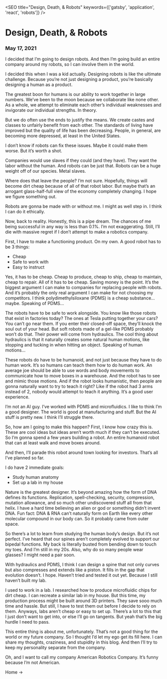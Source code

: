
<SEO title="Design, Death, & Robots" keywords={['gatsby', 'application', 'react', 'robots']} />

# Design, Death, & Robots
### May 17, 2021

I decided that I’m going to design robots. And then I’m going build an entire company around my robots, so I can involve them in the world.

I decided this when I was a kid actually. Designing robots is like the ultimate challenge. Because you’re not just designing a product, you’re basically designing a human as a product.

The greatest boon for humans is our ability to work together in large numbers. We’ve been to the moon because we collaborate like none other. As a whole, we attempt to eliminate each other’s individual weaknesses and invigorate our individual strengths. In theory.

But we do often use the ends to justify the means. We create castes and classes to unfairly benefit from each other. The standards of living have improved but the quality of life has been decreasing. People, in general, are becoming more depressed, at least in the United States.

I don’t know if robots can fix these issues. Maybe it could make them worse. But it’s worth a shot. 

Companies would use slaves if they could (and they have). They want the labor without the human. And robots can be just that. Robots can be a huge weight off of our species. Metal slaves. 

Where does that leave the people? I’m not sure. Hopefully, things will become dirt cheap because of all of that robot labor. But maybe that’s an arrogant glass-half-full view of the economy completely changing. I hope we figure something out.

Robots are gonna be made with or without me. I might as well step in. I think I can do it ethically.

Now, back to reality. Honestly, this is a pipe dream. The chances of me being successful in any way is less than 0.1%. I’m not exaggerating. Still, I’ll die with massive regret if I don’t attempt to make a robotics company. 

First, I have to make a functioning product. On my own. A good robot has to be 3 things:

- Cheap
- Safe to work with
- Easy to instruct

Yes, it has to be cheap. Cheap to produce, cheap to ship, cheap to maintain, cheap to repair. All of it has to be cheap. Saving money is the point. It’s the biggest argument I can make to companies for replacing people with robots. And it’s probably the only real argument I can make for not choosing my competitors. I think polydimethylsiloxane (PDMS) is a cheap substance… maybe. Speaking of PDMS…

The robots have to be safe to work alongside. You know like those robots that exist in factories today? The ones at Tesla putting together your cars? You can’t go near them. If you enter their closed-off space, they’ll knock the soul out of your head. But soft robots made of a gel-like PDMS probably won’t do that. Their power will come from hydraulics. The cool thing about hydraulics is that it naturally creates some natural human motions, like stopping and tucking in when hitting an object. Speaking of human motions…

These robots do have to be humanoid, and not just because they have to do human work. It’s so humans can teach them how to do human work. An average joe should be able to use words and body movements to communicate how to move boxes in a warehouse. And the robot has to see and mimic those motions. And if the robot looks humanistic, then people are gonna naturally want to try to teach it right? Like if the robot had 3 arms instead of 2, nobody would attempt to teach it anything. It’s a good user experience.

I’m not an AI guy. I’ve worked with PDMS and microfluidics. I like to think I’m a good designer. The world is good at manufacturing and stuff. But the AI stuff is pretty new. I think I’ll struggle there. 

So, how am I going to make this happen? First, I know how crazy this is. These are cool ideas but ideas aren’t worth much if they can’t be executed. So I’m gonna spend a few years building a robot. An entire humanoid robot that can at least walk and move boxes around. 

And then, I’ll parade this robot around town looking for investors. That’s all I’ve planned so far.

I do have 2 immediate goals:

- Study human anatomy
- Set up a lab in my house

Nature is the greatest designer. It’s beyond amazing how the form of DNA defines its functions. Replication, spell-checking, security, compression, mutation allowance, and so much other undiscovered stuff all from that helix. I have a hard time believing an alien or god or something didn’t invent DNA. Fun fact: DNA & RNA can’t naturally form on Earth like every other molecular compound in our body can. So it probably came from outer space.

So there’s a lot to learn from studying the human body’s design. But it’s not perfect. I’ve heard that our spines aren’t completely evolved to support our bipedal functions. My back is literally busted from bending down to touch my toes. And I’m still in my 20s. Also, why do so many people wear glasses? I might need a pair soon.

With hydraulics and PDMS, I think I can design a spine that not only curves but also compresses and extends like a piston. It fills in the gap that evolution doesn’t. I hope. Haven’t tried and tested it out yet. Because I still haven’t built my lab.

I used to work in a lab. I researched how to produce microfluidic chips for dirt cheap. I can recreate a similar lab in my house. But this time, my production process might be built around 3D printers. They save sooo much time and hassle. But still, I have to test them out before I decide to rely on them. Anyways, labs aren’t cheap or easy to set up. There’s a lot to this that I just don’t want to get into, or else I’ll go on tangents. But yeah that’s the big hurdle I need to pass.

This entire thing is about me, unfortunately. That’s not a good thing for the world or my future company. So I thought I’d let my ego get its fill here. I can share my thoughts, craziness, and stupidity in this blog. And then I’ll try to keep my personality separate from the company.

Oh, and I want to call my company American Robotics Company. It’s funny because I’m not American. 

<Link to="/">Home -></Link>
